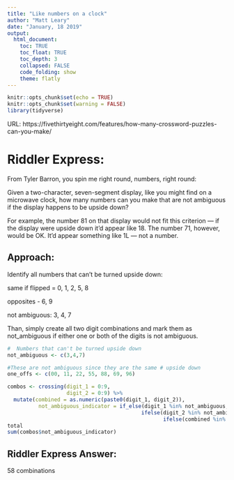 ```yaml
---
title: "Like numbers on a clock"
author: "Matt Leary"
date: "January, 18 2019"
output: 
  html_document:
    toc: TRUE
    toc_float: TRUE
    toc_depth: 3
    collapsed: FALSE
    code_folding: show
    theme: flatly
---
```


```r
knitr::opts_chunk$set(echo = TRUE)
knitr::opts_chunk$set(warning = FALSE)
library(tidyverse)

```


URL: https://fivethirtyeight.com/features/how-many-crossword-puzzles-can-you-make/

# Riddler Express: 

From Tyler Barron, you spin me right round, numbers, right round:

Given a two-character, seven-segment display, like you might find on a microwave clock, how many numbers can you make that are not ambiguous if the display happens to be upside down?


For example, the number 81 on that display would not fit this criterion — if the display were upside down it’d appear like 18. The number 71, however, would be OK. It’d appear something like 1L — not a number.

## Approach:

Identify all numbers that can't be turned upside down:

same if flipped = 0, 1, 2, 5, 8 

opposites - 6, 9

not ambiguous: 3, 4, 7

Than, simply create all two digit combinations and mark them as not_ambiguous if either one or both of the digits is not ambiguous.
```r
#  Numbers that can't be turned upside down
not_ambiguous <- c(3,4,7)

#These are not ambiguous since they are the same # upside down
one_offs <- c(00, 11, 22, 55, 88, 69, 96)

combos <- crossing(digit_1 = 0:9,
                   digit_2 = 0:9) %>% 
  mutate(combined = as.numeric(paste0(digit_1, digit_2)),
          not_ambiguous_indicator = if_else(digit_1 %in% not_ambiguous, TRUE, 
                                           ifelse(digit_2 %in% not_ambiguous,TRUE, 
                                                  ifelse(combined %in% one_offs, TRUE,  FALSE))))
total
sum(combos$not_ambiguous_indicator)

```


## Riddler Express Answer:

58 combinations

